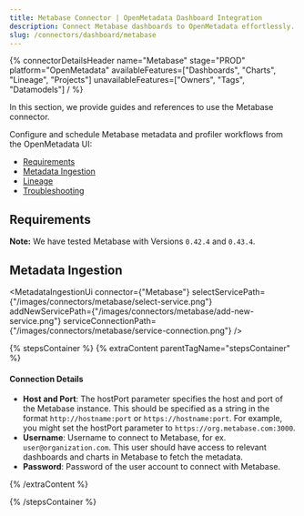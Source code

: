 ```yaml
---
title: Metabase Connector | OpenMetadata Dashboard Integration
description: Connect Metabase dashboards to OpenMetadata effortlessly. Complete setup guide, configuration steps, and metadata extraction for seamless integration.
slug: /connectors/dashboard/metabase
---
```








{% connectorDetailsHeader
  name="Metabase"
  stage="PROD"
  platform="OpenMetadata"
  availableFeatures=["Dashboards", "Charts", "Lineage", "Projects"]
  unavailableFeatures=["Owners", "Tags", "Datamodels"]
/ %}

In this section, we provide guides and references to use the Metabase connector.

Configure and schedule Metabase metadata and profiler workflows from the OpenMetadata UI:

- [Requirements](#requirements)
- [Metadata Ingestion](#metadata-ingestion)
- [Lineage](#lineage)
- [Troubleshooting](/connectors/dashboard/metabase/troubleshooting)

<IngestionModeTiles yamlPath="/snippets/connectors/dashboard/metabase/yaml" />

## Requirements

**Note:** We have tested Metabase with Versions `0.42.4` and `0.43.4`.

## Metadata Ingestion

<MetadataIngestionUi connector={"Metabase"} selectServicePath={"/images/connectors/metabase/select-service.png"} addNewServicePath={"/images/connectors/metabase/add-new-service.png"} serviceConnectionPath={"/images/connectors/metabase/service-connection.png"} />

{% stepsContainer %}
{% extraContent parentTagName="stepsContainer" %}

#### Connection Details

- **Host and Port**: The hostPort parameter specifies the host and port of the Metabase instance. This should be specified as a string in the format `http://hostname:port` or `https://hostname:port`. For example, you might set the hostPort parameter to `https://org.metabase.com:3000`.
- **Username**: Username to connect to Metabase, for ex. `user@organization.com`. This user should have access to relevant dashboards and charts in Metabase to fetch the metadata.
- **Password**: Password of the user account to connect with Metabase.

{% /extraContent %}

<TestConnection />

<ConfigureIngestion />

<IngestionScheduleAndDeploy />

{% /stepsContainer %}

<DashboardLineage />
